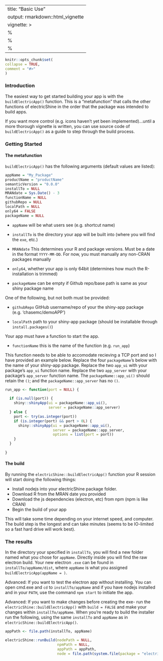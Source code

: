 ---
title: "Basic Use"
output: rmarkdown::html_vignette
vignette: >
%\VignetteIndexEntry{Basic Use}
  %\VignetteEngine{knitr::rmarkdown}
  %\VignetteEncoding{UTF-8}
  ---
  
  ```r
knitr::opts_chunk$set(
collapse = TRUE,
comment = "#>"
)
```


### Introduction
The easiest way to get started building your app is with the `buildElectricApp()` function. This is a "metafunction" that calls the other functions of electricShine in the order that the package was intended to build apps. 

If you want more control (e.g. icons haven't yet been implemented)...until a more thorough vignette is written, you can use source code of `buildElectricApp()` as a guide to step through the build process.


### Getting Started


#### The metafunction

`buildElectricApp()` has the following arguments (default values are listed):

```r
appName = "My_Package"
productName = "productName"
semanticVersion = "0.0.0"
installTo = NULL
MRANdate = Sys.Date() - 3
functionName = NULL
githubRepo = NULL
localPath = NULL
only64 = FALSE
packageName = NULL
```



- `appName` will be what users see (e.g. shortcut name)

- `installTo` is the directory your app will be built into (where you will find the `exe`, etc.)

- `MRANdate` This determines your R and package versions. Must be a date in the format `YYYY-MM-DD`.
For now, you must manually any non-CRAN packages manually

- `only64`, whether your app is only 64bit (determines how much the R-installation is trimmed)

- `packageName`	can be empty if Github repo/base path is same as your shiny package name


One of the following, but not both must be provided:

- `githubRepo` 	GitHub username/repo of your the shiny-app package (e.g. 'chasemc/demoAPP')

- `localPath` path to your shiny-app package (should be installable through `install.packages()`)

Your app must have a function to start the app.  

- `functionName` this is the name of the function (e.g. `run_app`)


This function needs to be able to accomodate recieving a TCP port and so I have provided an example below.  Replace the four `packageName`'s below with the name of your shiny-app package. Replace the two `app_ui` with your package's `app_ui` function name. Replace the two `app_server` with your package's `app_server` function name. The `packageName::app_ui()` should retain the `()`; and the `packageName::app_server` has no `()`.

```r
run_app <- function(port = NULL) {
  
  if (is.null(port)) {
    shiny::shinyApp(ui = packageName::app_ui(),
                    server = packageName::app_server)
  } else {
    port <- try(as.integer(port))
    if (is.integer(port) && port > 0L) {
      shiny::shinyApp(ui = packageName::app_ui(),
                      server = packageName::app_server,
                      options = list(port = port))
    }
  }
  
}
```



#### The build

By running the `electricShine::buildElectricApp()` function your R session will start doing the following things:

- Install nodejs into your electricShine package folder.
- Download R from the MRAN date you provided
- Download the js dependencies (electron, etc) from npm (npm is like CRAN)
- Begin the build of your app

This will take some time depending on your internet speed, and computer. The build step is the longest and can take minutes (seems to be IO-limited so a fast hard drive will work best).

### The results

In the directory your specified in `installTo`, you will find a new folder named what you chose for `appName`. Directly inside you will find the raw electron build. Your new electron `.exe` can be found in `installTo/appName/dist`, where `appName` is what you assigned `buildElectricApp(appName = )`. 


Advanced: If you want to test the electron app without installing. You can open cmd.exe and `cd` to `installTo/appName` and if you have nodejs installed and in your `PATH`, use the command `npm start` to initiate the app. 

Advanced: If you want to make changes before creating the exe- run the `electricShine::buildElectricApp()` with `build = FALSE` and make your changes within `installTo/appName`. When you're ready to build the installer run the following, using the same `installTo` and `appName` as in `electricShine::buildElectricApp()`.

```r
appPath <- file.path(installTo, appName)

electricShine::runBuild(nodePath = NULL,
                        npmPath = NULL,
                        appPath = appPath,
                        node = file.path(system.file(package = "electricShine"), "nodejs"))
```









